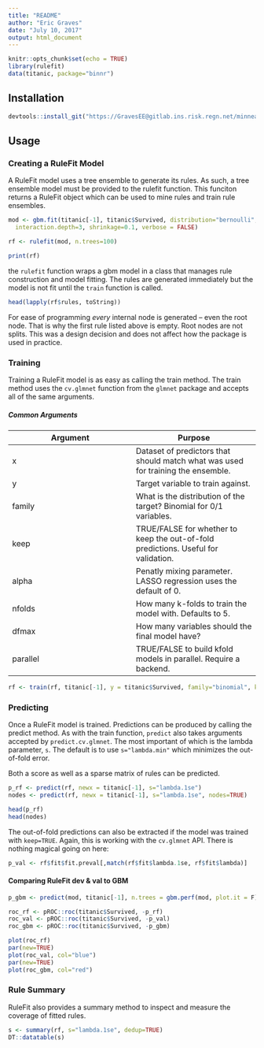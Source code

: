 ```yaml
---
title: "README"
author: "Eric Graves"
date: "July 10, 2017"
output: html_document
---
```


```r
knitr::opts_chunk$set(echo = TRUE)
library(rulefit)
data(titanic, package="binnr")
```

## Installation

```r
devtools::install_git("https://GravesEE@gitlab.ins.risk.regn.net/minneapolis-r-packages/rulefit.git")
```

## Usage

### Creating a RuleFit Model

A RuleFit model uses a tree ensemble to generate its rules. As such, a tree 
ensemble model must be provided to the rulefit function. This funciton returns
a RuleFit object which can be used to mine rules and train rule ensembles.

```r

mod <- gbm.fit(titanic[-1], titanic$Survived, distribution="bernoulli",
  interaction.depth=3, shrinkage=0.1, verbose = FALSE)

rf <- rulefit(mod, n.trees=100)

print(rf)
```

the `rulefit` function wraps a gbm model in a class that manages rule
construction and model fitting. The rules are generated immediately but the
model is not fit until the `train` function is called.

```r
head(lapply(rf$rules, toString))
```

For ease of programming *every* internal node is generated -- even the root
node. That is why the first rule listed above is empty. Root nodes are not
splits. This was a design decision and does not affect how the package is used
in practice.

### Training

Training a RuleFit model is as easy as calling the train method. The train
method uses the `cv.glmnet` function from the `glmnet` package and accepts all
of the same arguments.

##### Common Arguments
Argument | Purpose
---|---
x | Dataset of predictors that should match what was used for training the ensemble.
y | Target variable to train against.
family | What is the distribution of the target? Binomial for 0/1 variables.
keep | TRUE/FALSE for whether to keep the out-of-fold predictions. Useful for validation.
alpha | Penatly mixing parameter. LASSO regression uses the default of 0.
nfolds | How many k-folds to train the model with. Defaults to 5.
dfmax | How many variables should the final model have?
parallel | TRUE/FALSE to build kfold models in parallel. Require a backend.

```r
rf <- train(rf, titanic[-1], y = titanic$Survived, family="binomial", keep=T)
```


### Predicting

Once a RuleFit model is trained. Predictions can be produced by calling the 
predict method. As with the train function, `predict` also takes arguments
accepted by `predict.cv.glmnet`. The most important of which is the lambda
parameter, `s`. The default is to use `s="lambda.min"` which minimizes the
out-of-fold error.

Both a score as well as a sparse matrix of rules can be predicted.

```r

p_rf <- predict(rf, newx = titanic[-1], s="lambda.1se")
nodes <- predict(rf, newx = titanic[-1], s="lambda.1se", nodes=TRUE)

head(p_rf)
head(nodes)
```

The out-of-fold predictions can also be extracted if the model was trained with
`keep=TRUE`. Again, this is working with the `cv.glmnet` API. There is nothing
magical going on here:

```r
p_val <- rf$fit$fit.preval[,match(rf$fit$lambda.1se, rf$fit$lambda)]
```

#### Comparing RuleFit dev & val to GBM

```r

p_gbm <- predict(mod, titanic[-1], n.trees = gbm.perf(mod, plot.it = F))

roc_rf <- pROC::roc(titanic$Survived, -p_rf)
roc_val <- pROC::roc(titanic$Survived, -p_val)
roc_gbm <- pROC::roc(titanic$Survived, -p_gbm)

plot(roc_rf)
par(new=TRUE)
plot(roc_val, col="blue")
par(new=TRUE)
plot(roc_gbm, col="red")

```

### Rule Summary

RuleFit also provides a summary method to inspect and measure the coverage of
fitted rules.

```r

s <- summary(rf, s="lambda.1se", dedup=TRUE)
DT::datatable(s)

```